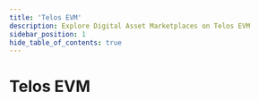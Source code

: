 ---
title: 'Telos EVM'
description: Explore Digital Asset Marketplaces on Telos EVM
sidebar_position: 1
hide_table_of_contents: true
---


# Telos EVM

<div class="cards-display">
    <Card
        title='Minted Vodka'
        linkUrl='./minted-vodka'
        imageUrl={require('/static/img/mintedvodka.jpeg').default}
        descriptionText=''
        animateContent={false}
    />
    <Card
        title='Altura'
        linkUrl='./altura'
        imageUrl={require('/static/img/altura.png').default}
        descriptionText=''
        animateContent={false}
    />
</div>  